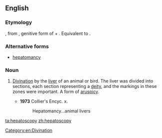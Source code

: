 ==English==

===Etymology===
{{etyl|grc|en}} {{term||lang=grc}}, from {{term|ἥπατος||lang=grc}}, genitive form of {{term|ἧπαρ||liver|lang=grc}} + {{term|σκοπέω||to see|lang=grc}}. Equivalent to {{confix|hepato|scopy|lang=en}}.

===Alternative forms===
* [[hepatomancy]]

===Noun===
{{en-noun|-}}

# {{context|rare|lang=en}} [[divination|Divination]] by the [[liver]] of an animal or bird. The liver was divided into sections, each section representing a [[deity]], and the markings in these zones were important. A form of [[aruspicy]].
#* '''1973''' Collier's Encyc. x.
#*: Hepatomancy...animal livers

[[Category:en:Divination]]

[[ta:hepatoscopy]]
[[zh:hepatoscopy]]